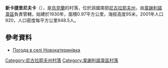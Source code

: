 {{coord|47|17|19|N|31|27|26|E|scale:100000|display=title}}

'''新卡捷里尼夫卡'''（{{lang-uk|Новокатеринівка}}），是[[烏克蘭|烏克蘭]]的村落，位於該國南部[[尼古拉耶夫州|尼古拉耶夫州]]，由[[韋謝利諾韋區|韋謝利諾韋區]]負責管轄，始建於1930年，面積0.97平方公里，海拔高度95米，2001年人口920，人口密度每平方公里948.5人。

==參考資料==
* [http://weather.in.ua/ua/nikolaevskaja/17654 Погода в селі Новокатеринівка] {{Wayback|url=http://weather.in.ua/ua/nikolaevskaja/17654 |date=20160607113520 }}

[[Category:尼古拉耶夫州村落|Category:尼古拉耶夫州村落]]
[[Category:韋謝利諾韋區村落|Category:韋謝利諾韋區村落]]


{{Mykolaiv-geo-stub}}